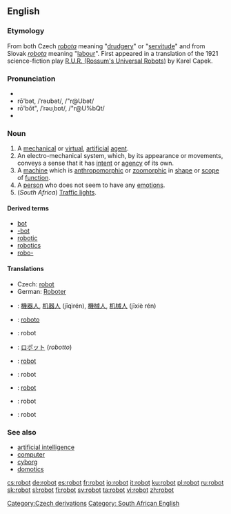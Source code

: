 {{was wotd|2006|December|17}}
==English==

===Etymology===
From both Czech ''[[robota]]'' meaning "[[drudgery]]" or "[[servitude]]" and from Slovak ''[[robota]]'' meaning "[[labour]]".  First appeared in a translation of the 1921 science-fiction play [[W:R.U.R. (Rossum's Universal Robots)|R.U.R. (Rossum's Universal Robots)]] by Karel Capek.

===Pronunciation===
* {{IPA|/ɹəʊbɒt/}}
*rō'bət, /ˈrəʊbət/, /"r@Ubət/<!-- standard UK or just RP? -->
*rō'bŏt", /ˈrəʊˌbɒt/, /"r@U%bQt/<!-- Aus & US, others? -->
*{{audio|en-us-robot.ogg|Audio (US)}}

===Noun===
{{wikipedia}}
{{en-noun}}

# A [[mechanical]] or [[virtual]], [[artificial]] [[agent]].
# An electro-mechanical system, which, by its appearance or movements, conveys a sense that it has [[intent]] or [[agency]] of its own.
# A [[machine]] which is [[anthropomorphic]] or [[zoomorphic]] in [[shape]] or [[scope]] of [[function]].
# A [[person]] who does not seem to have any [[emotions]].
# (''South Africa'') [[traffic light|Traffic lights]].

====Derived terms====
* [[bot]]
* [[-bot]]
* [[robotic]]
* [[robotics]]
* [[robo-]]

====Translations====
{{trans-top|mechanical or virtual, artificial agent}}
*Czech: [[robot#Czech|robot]] {{m}}
*German: [[Roboter]] {{m}}
{{trans-mid}}
{{trans-bottom}}

{{trans-top|Translations to be checked}}
*{{ttbc|Chinese}}: [[機器人]], [[机器人]] (jīqìrén), [[機械人]], [[机械人]] (jīxiè rén)
*{{ttbc|Esperanto}}: [[roboto]]
*{{ttbc|French}}: robot {{m}}
*{{ttbc|Japanese}}: [[ロボット]] (''robotto'')
*{{ttbc|Polish}}: [[robot]] {{m}}
*{{ttbc|Romanian}}: robot {{m}}
*{{ttbc|Serbian}}: [[robot#Serbian|robot]] {{m}}
*{{ttbc|Spanish}}: robot {{m}}
*{{ttbc|Welsh}}: robot {{m}}
{{trans-bottom}}

===See also===
* [[artificial intelligence]]
* [[computer]]
* [[cyborg]]
* [[domotics]]

[[Category:Czech derivations]][[Category: South African English]]

[[cs:robot]]
[[de:robot]]
[[es:robot]]
[[fr:robot]]
[[io:robot]]
[[it:robot]]
[[ku:robot]]
[[pl:robot]]
[[ru:robot]]
[[sk:robot]]
[[sl:robot]]
[[fi:robot]]
[[sv:robot]]
[[ta:robot]]
[[vi:robot]]
[[zh:robot]]